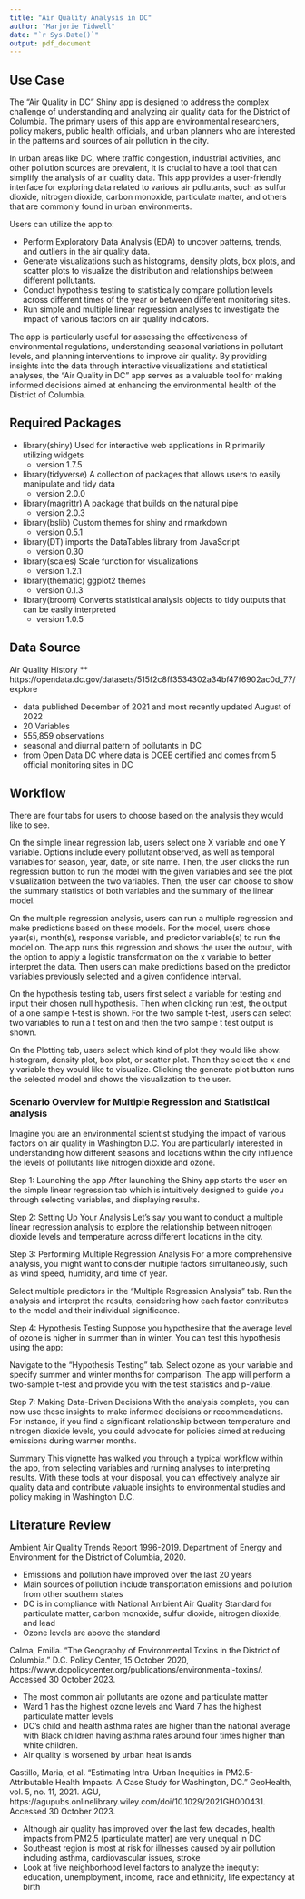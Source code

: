 ```yaml
---
title: "Air Quality Analysis in DC"
author: "Marjorie Tidwell"
date: "`r Sys.Date()`"
output: pdf_document
---
```

## Use Case

The "Air Quality in DC" Shiny app is designed to address the complex challenge of understanding and analyzing air quality data for the District of Columbia. The primary users of this app are environmental researchers, policy makers, public health officials, and urban planners who are interested in the patterns and sources of air pollution in the city.

In urban areas like DC, where traffic congestion, industrial activities, and other pollution sources are prevalent, it is crucial to have a tool that can simplify the analysis of air quality data. This app provides a user-friendly interface for exploring data related to various air pollutants, such as sulfur dioxide, nitrogen dioxide, carbon monoxide, particulate matter, and others that are commonly found in urban environments.

Users can utilize the app to:

- Perform Exploratory Data Analysis (EDA) to uncover patterns, trends, and outliers in the air quality data.
- Generate visualizations such as histograms, density plots, box plots, and scatter plots to visualize the distribution and relationships between different pollutants.
- Conduct hypothesis testing to statistically compare pollution levels across different times of the year or between different monitoring sites.
- Run simple and multiple linear regression analyses to investigate the impact of various factors on air quality indicators.

The app is particularly useful for assessing the effectiveness of environmental regulations, understanding seasonal variations in pollutant levels, and planning interventions to improve air quality. By providing insights into the data through interactive visualizations and statistical analyses, the "Air Quality in DC" app serves as a valuable tool for making informed decisions aimed at enhancing the environmental health of the District of Columbia.

## Required Packages

* library(shiny) Used for interactive web applications in R primarily utilizing widgets
  + version 1.7.5
* library(tidyverse) A collection of packages that allows users to easily manipulate and tidy data
  + version 2.0.0
* library(magrittr) A package that builds on the natural pipe
  + version 2.0.3
* library(bslib) Custom themes for shiny and rmarkdown
  + version 0.5.1
* library(DT) imports the DataTables library from JavaScript
  + version 0.30
* library(scales) Scale function for visualizations
  + version 1.2.1
* library(thematic) ggplot2 themes
  + version 0.1.3
* library(broom) Converts statistical analysis objects to tidy outputs that can be easily interpreted
  + version 1.0.5

## Data Source

Air Quality History      ** https://opendata.dc.gov/datasets/515f2c8ff3534302a34bf47f6902ac0d_77/explore

  * data published December of 2021 and most recently updated August of 2022
  * 20 Variables
  * 555,859 observations
  * seasonal and diurnal pattern of pollutants in DC
  * from Open Data DC where data is DOEE certified and comes from 5 official monitoring sites in DC

## Workflow

There are four tabs for users to choose based on the analysis they would like to see. 

On the simple linear regression lab, users select one X variable and one Y variable. Options include every pollutant observed, as well as temporal variables for season, year, date, or site name. Then, the user clicks the run regression button to run the model with the given variables and see the plot visualization between the two variables. Then, the user can choose to show the summary statistics of both variables and the summary of the linear model. 

On the multiple regression analysis, users can run a multiple regression and make predictions based on these models. For the model, users chose year(s), month(s), response variable, and predictor variable(s) to run the model on. The app runs this regression and shows the user the output, with the option to apply a logistic transformation on the x variable to better interpret the data. Then users can make predictions based on the predictor variables previously selected and a given confidence interval.

On the hypothesis testing tab, users first select a variable for testing and input their chosen null hypothesis. Then when clicking run test, the output of a one sample t-test is shown. For the two sample t-test, users can select two variables to run a t test on and then the two sample t test output is shown.

On the Plotting tab, users select which kind of plot they would like show: histogram, density plot, box plot, or scatter plot. Then they select the x and y variable they would like to visualize. Clicking the generate plot button runs the selected model and shows the visualization to the user.

### Scenario Overview for Multiple Regression and Statistical analysis
Imagine you are an environmental scientist studying the impact of various factors on air quality in Washington D.C. You are particularly interested in understanding how different seasons and locations within the city influence the levels of pollutants like nitrogen dioxide and ozone.

Step 1: Launching the app
After launching the Shiny app starts the user on the simple linear regression tab which is intuitively designed to guide you through selecting variables, and displaying results.

Step 2: Setting Up Your Analysis
Let's say you want to conduct a multiple linear regression analysis to explore the relationship between nitrogen dioxide levels and temperature across different locations in the city.

Step 3: Performing Multiple Regression Analysis
For a more comprehensive analysis, you might want to consider multiple factors simultaneously, such as wind speed, humidity, and time of year.

Select multiple predictors in the "Multiple Regression Analysis" tab.
Run the analysis and interpret the results, considering how each factor contributes to the model and their individual significance.

Step 4: Hypothesis Testing
Suppose you hypothesize that the average level of ozone is higher in summer than in winter. You can test this hypothesis using the app:

Navigate to the "Hypothesis Testing" tab.
Select ozone as your variable and specify summer and winter months for comparison.
The app will perform a two-sample t-test and provide you with the test statistics and p-value.

Step 7: Making Data-Driven Decisions
With the analysis complete, you can now use these insights to make informed decisions or recommendations. For instance, if you find a significant relationship between temperature and nitrogen dioxide levels, you could advocate for policies aimed at reducing emissions during warmer months.

Summary
This vignette has walked you through a typical workflow within the app, from selecting variables and running analyses to interpreting results. With these tools at your disposal, you can effectively analyze air quality data and contribute valuable insights to environmental studies and policy making in Washington D.C.

## Literature Review
Ambient Air Quality Trends Report 1996-2019. Department of Energy and Environment for the District of Columbia, 2020.

- Emissions and pollution have improved over the last 20 years
- Main sources of pollution include transportation emissions and pollution from other southern states
- DC is in compliance with National Ambient Air Quality Standard for particulate matter, carbon monoxide, sulfur dioxide, nitrogen dioxide, and lead
- Ozone levels are above the standard

Calma, Emilia. “The Geography of Environmental Toxins in the District of Columbia.” D.C. Policy Center, 15 October 2020, https://www.dcpolicycenter.org/publications/environmental-toxins/. Accessed 30 October 2023.

- The most common air pollutants are ozone and particulate matter
- Ward 1 has the highest ozone levels and Ward 7 has the highest particulate matter levels
- DC's child and health asthma rates are higher than the national average with Black children having asthma rates around four times higher than white children.
- Air quality is worsened by urban heat islands

Castillo, Maria, et al. “Estimating Intra-Urban Inequities in PM2.5-Attributable Health Impacts: A Case Study for Washington, DC.” GeoHealth, vol. 5, no. 11, 2021. AGU, https://agupubs.onlinelibrary.wiley.com/doi/10.1029/2021GH000431. Accessed 30 October 2023.

- Although air quality has improved over the last few decades, health impacts from PM2.5 (particulate matter) are very unequal in DC
- Southeast region is most at risk for illnesses caused by air pollution including asthma, cardiovascular issues, stroke
- Look at five neighborhood level factors to analyze the inequtiy: education, unemployment, income, race and ethnicity, life expectancy at birth

